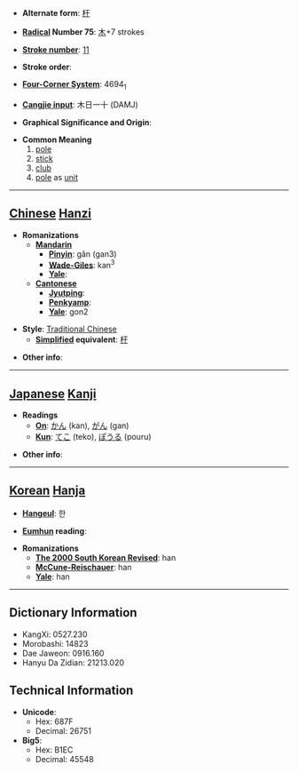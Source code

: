 * '''Alternate form''': [[杆]]

* '''[[Wiktionary:Chinese radical index| Radical]] Number 75''': [[Wiktionary:Chinese radical index 木|木]]+7 strokes

* '''[[Wiktionary:Chinese total strokes index|Stroke number]]''': [[Wiktionary:Chinese total strokes index 11|11]]

* '''Stroke order''': 

* '''[[Wiktionary:Chinese four corner index|Four-Corner System]]''': 4694<sub>1</sub>

* '''[[Wiktionary:Chinese Cangjie index|Cangjie input]]''': 木日一十 (DAMJ)

* '''Graphical Significance and Origin''': 

* '''Common Meaning'''
*#[[pole]]
*# [[stick]]
*# [[club]]
*# [[pole]] as [[unit]]


----

== [[Chinese]] [[Hanzi]] ==

* '''Romanizations'''
** '''[[Mandarin]]'''
*** '''[[Pinyin]]''': gǎn (gan3)
*** '''[[Wade-Giles]]''': kan<sup>3</sup>
*** '''[[Yale]]''': 
** '''[[Cantonese]]'''
*** '''[[Jyutping]]''':
*** '''[[Penkyamp]]''': 
*** '''[[Yale]]''': gon2

* '''Style''': [[Traditional Chinese]] 
** '''[[Simplified Chinese|Simplified]] equivalent''': [[杆]]

* '''Other info''': 

----

== [[Japanese]] [[Kanji]] ==

* '''Readings'''
** '''[[On]]''': [[かん]] (kan), [[がん]] (gan)
** '''[[Kun]]''': [[てこ]] (teko), [[ぽうる]] (pouru)

* '''Other info''':  

----

== [[Korean]] [[Hanja]] ==

* '''[[Hangeul]]''': 한

* '''[[Eumhun]] reading''': 

* '''Romanizations'''
** '''[[The 2000 South Korean Revised Romanization|The 2000 South Korean Revised]]''': han
** '''[[McCune-Reischauer]]''': han
** '''[[Yale]]''': han

----

== Dictionary Information ==

* KangXi: 0527.230
* Morobashi: 14823
* Dae Jaweon: 0916.160
* Hanyu Da Zidian: 21213.020

== Technical Information ==

* '''Unicode''':
** Hex: 687F
** Decimal: 26751
* '''Big5''':
** Hex: B1EC
** Decimal: 45548